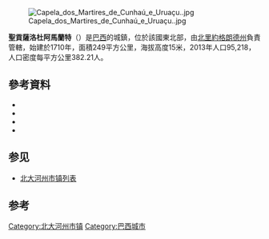 {{Infobox settlement
<!--See the Table at Infobox Settlement for all fields and descriptions of usage-->
<!-- Basic info  ---------------->
|official_name          =聖貢薩洛杜阿馬蘭特
|other_name             =
|native_name            =  <!-- for cities whose native name is not in English -->
|nickname               = 
|settlement_type        = [[市鎮_(巴西)|市鎮]]
|motto                  =
<!-- images and maps  ----------->
|image_skyline          = Capela dos Martires de Cunhaú e Uruaçu..jpg
|imagesize              = 
|image_caption          = 聖貢薩洛杜阿馬蘭特的一座小教堂
|image_flag             = Bandeira de São Gonçalo do Amarante (RN).png
|flag_size              =120px
|image_seal             = Brasão de São Gonçalo do Amarante-RN, Brasil.png
|seal_size              =110px
|image_map              = 
|mapsize                = 
|map_caption            = 
|pushpin_map            =
|pushpin_label_position =bottom
|pushpin_map_caption    =在巴西的位置
|subdivision_type       = [[世界政區索引|國家]]
|subdivision_name       ={{flag|Brazil}}
|subdivision_type1      = [[巴西行政區劃|大區]] 
|subdivision_name1      =[[巴西東北部|東北]]
|subdivision_type2      = [[巴西行政區劃|州]]
|subdivision_name2      =[[北里約格朗德州|北里約格朗德州]]
|subdivision_type3      =[[中區_(巴西)|中區]]
|subdivision_name3      =[[東波蒂瓜爾中區|東波蒂瓜爾]]
|subdivision_type4      =
|subdivision_name4      = 
<!-- Politics ----------------->
|government_footnotes   =
|government_type        =
|leader_title           =
|leader_name            =
|established_title      =  <!-- Settled -->
|established_date       = 
<!-- Area    --------------------->
|area_magnitude         = 
|unit_pref                =Imperial <!--Enter: Imperial, if Imperial (metric) is desired-->
|area_footnotes           =
|area_total_km2           = 
|area_land_km2            = <!--See table @ Template:Infobox Settlement for details on automatic unit conversion-->
<!-- Population   ----------------------->
|population_as_of               = 2018 est.<ref name="IBGE">{{cite web |title=Brazilian Institute of Geography and Statistics |url=ftp://ftp.ibge.gov.br/Estimativas_de_Populacao/Estimativas_2018/estimativa_dou_2018_20181019.pdf |year=2018 |quote=2018 Estimates of Population |accessdate=6 March 2019 |archive-date=2020-07-25 |archive-url=https://web.archive.org/web/20200725155710/ftp://ftp.ibge.gov.br/Estimativas_de_Populacao/Estimativas_2018/estimativa_dou_2018_20181019.pdf |dead-url=no }}</ref>
|population_footnotes           =
|population_note                = 
|population_total               = 101102
|population_density_km2         =
<!-- General information  --------------->
|timezone               = UTC -3
|utc_offset             = 
|timezone_DST           = 
|utc_offset_DST         = 
|coordinates            = 
|elevation_footnotes    =  <!--for references: use <ref> tags-->
|elevation_m            = 
|elevation_ft           = <!-- accord. to Google Earth-->
<!-- Area/postal codes & others -------->
|postal_code_type       =  <!-- enter ZIP code, Postcode, Post code, Postal code... -->
|postal_code            =
|area_code              =
|blank_name             =
|blank_info             =
|website                = 
|footnotes              = 
}}
[[Image:Capela_dos_Martires_de_Cunhaú_e_Uruaçu..jpg|right]]

'''聖貢薩洛杜阿馬蘭特'''（{{lang-pt|São Gonçalo do Amarante}}）是[[巴西|巴西]]的城鎮，位於該國東北部，由[[北里約格朗德州|北里約格朗德州]]負責管轄，始建於1710年，面積249平方公里，海拔高度15米，2013年人口95,218，人口密度每平方公里382.21人。

==參考資料==
*{{cite web |url=ftp://geoftp.ibge.gov.br/Organizacao/Divisao_Territorial/2008/DTB_2008.zip |title=Divisão Territorial do Brasil |date=July 1, 2008 |publisher=Divisão Territorial do Brasil e Limites Territoriais, Instituto Brasileiro de Geografia e Estatística (IBGE) |accessdate=December 17, 2009 |language=pt |archive-url=https://web.archive.org/web/20200614144326/https://geoftp.ibge.gov.br/organizacao_do_territorio/estrutura_territorial/divisao_territorial/2008/dtb_2008.zip |archive-date=2020-06-14 |dead-url=yes }}
*{{cite web | url = http://www.ibge.gov.br/home/estatistica/populacao/estimativa2009/POP2009_DOU.pdf | title = Estimativas da população para 1º de julho de 2009 | publisher = Estimativas de População, Instituto Brasileiro de Geografia e Estatística (IBGE) | date = August 14, 2009 | accessdate = December 17, 2009 | format = PDF | language = pt | archive-url = https://www.webcitation.org/6HeS0l8ZK?url=http://www.ibge.gov.br/home/estatistica/populacao/estimativa2009/POP2009_DOU.pdf | archive-date = 2013-06-26 | dead-url = yes }}
*{{cite web |url=http://www.pnud.org.br/atlas/ranking/IDH-M%2091%2000%20Ranking%20decrescente%20(pelos%20dados%20de%202000).htm |title=Ranking decrescente do IDH-M dos municípios do Brasil |year=2000 |publisher=Atlas do Desenvolvimento Humano, Programa das Nações Unidas para o Desenvolvimento (PNUD) |accessdate=December 17, 2009 |language=pt |archive-url=https://web.archive.org/web/20091003103229/http://www.pnud.org.br/atlas/ranking/IDH-M%2091%2000%20Ranking%20decrescente%20%28pelos%20dados%20de%202000%29.htm |archive-date=2009-10-03 |dead-url=yes }}
*{{cite web |url=http://www.ibge.gov.br/home/estatistica/economia/pibmunicipios/2005/tab01.pdf |title=Produto Interno Bruto dos Municípios 2002-2005 |date=December 19, 2007 |publisher=Instituto Brasileiro de Geografia e Estatística (IBGE) |accessdate=December 17, 2009 |language=pt |archive-url=https://web.archive.org/web/20081002024524/http://www.ibge.gov.br/home/estatistica/economia/pibmunicipios/2005/tab01.pdf |archive-date=2008-10-02 |dead-url=yes }}

{{coord|5.79278|S|35.3289|W|source:kolossus-ptwiki|display=title}}

== 参见 ==
*[[北大河州市镇列表|北大河州市镇列表]]

== 参考 ==
{{reflist}}
{{Brazil-geo-stub}}
{{北里約格朗德州市鎮}}
[[Category:北大河州市镇|Category:北大河州市镇]]
[[Category:巴西城市|Category:巴西城市]]